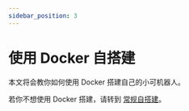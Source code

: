 ```yaml
---
sidebar_position: 3
---
```



# 使用 Docker 自搭建

本文将会教你如何使用 Docker 搭建自己的小可机器人。

若你不想使用 Docker 搭建，请转到 [常规自搭建](/docs/development/deploy/deploy_normal)。

<DocCardList />

